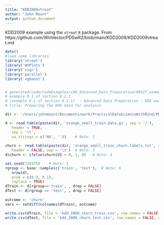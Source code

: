 ```yaml
---
title: "KDD2009vtreat"
author: "John Mount"
output: github_document
---
```



KDD2009 example using the `vtreat` `R` package. From https://github.com/WinVector/PDSwR2/blob/main/KDD2009/KDD2009vtreat.md


```r
date()
#load some libraries
library('vtreat')
library('WVPlots') 
library('sigr')
library('parallel')
library('xgboost')


# generated/code/CodeExamples/c08_Advanced_Data_Preparation/00327_example_8.1_of_section_8.2.1.R 
# example 8.1 of section 8.2.1 
# (example 8.1 of section 8.2.1)  : Advanced Data Preparation : KDD and KDD Cup 2009 : Getting started with KDD Cup 2009 data 
# Title: Preparing the KDD data for analysis 

dir <- '/Users/johnmount/Documents/work/PracticalDataScienceWithR2nd/PDSwR2/KDD2009'

d <- read.table(paste(dir, 'orange_small_train.data.gz', sep = '/'),  	# Note: 1 
   header = TRUE,
   sep = '\t',
   na.strings = c('NA', '')) 	# Note: 2 
                                                
churn <- read.table(paste(dir, 'orange_small_train_churn.labels.txt', sep = '/'),
   header = FALSE, sep = '\t') 	# Note: 3 
d$churn <- ifelse(churn$V1 > 0, 1, 0) 	# Note: 4 

set.seed(729375) 	# Note: 5 
rgroup <- base::sample(c('train', 'test'), 	# Note: 6 
   nrow(d), 
   prob = c(0.9, 0.1),
   replace = TRUE)
dTrain <- d[rgroup=='train', , drop = FALSE]
dTest <- d[rgroup == 'test', , drop = FALSE]
                                                
outcome <- 'churn' 
vars <- setdiff(colnames(dTrain), outcome)
```

```r
write.csv(dTrain, file = 'kdd_2009_churn_train.csv', row.names = FALSE, quote = FALSE, na = '')
write.csv(dTest, file = 'kdd_2009_churn_test.csv', row.names = FALSE, quote = FALSE, na = '')
```

